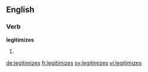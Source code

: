 ==English==

===Verb===
'''legitimizes'''

# {{en-third-person singular of|legitimize}}

[[de:legitimizes]]
[[fr:legitimizes]]
[[sv:legitimizes]]
[[vi:legitimizes]]